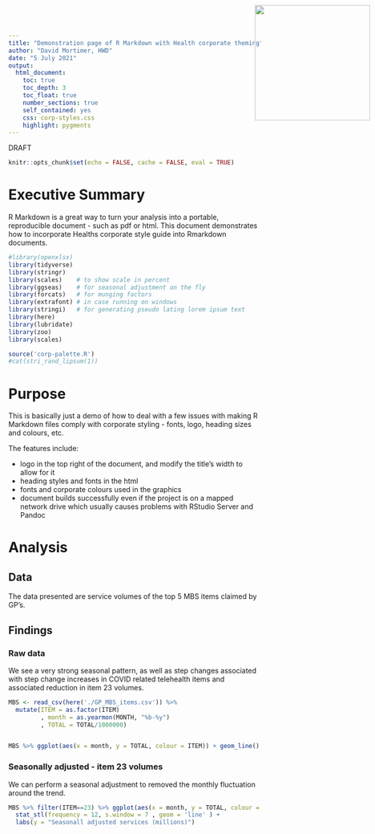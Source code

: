 ```yaml
---
title: "Demonstration page of R Markdown with Health corporate theming"
author: "David Mortimer, HWD"
date: "5 July 2021"
output: 
  html_document:
    toc: true
    toc_depth: 3
    toc_float: true
    number_sections: true
    self_contained: yes
    css: corp-styles.css
    highlight: pygments
---
```


<img src="logo.png" style="position:absolute;top:10px;right:10px;" width="230" />
<div class="watermark">DRAFT</div>

```r
knitr::opts_chunk$set(echo = FALSE, cache = FALSE, eval = TRUE)
```

# Executive Summary

R Markdown is a great way to turn your analysis into a portable, reproducible document - such as pdf or html. This document demonstrates how to incorporate Healths corporate style guide into Rmarkdown documents.

```r
#library(openxlsx)
library(tidyverse)
library(stringr)
library(scales)    # to show scale in percent
library(ggseas)    # for seasonal adjustment on the fly
library(forcats)   # for munging factors
library(extrafont) # in case running on windows
library(stringi)   # for generating pseudo lating lorem ipsum text
library(here)
library(lubridate)
library(zoo)
library(scales)

source('corp-palette.R')
#cat(stri_rand_lipsum(1))
```


# Purpose

This is basically just a demo of how to deal with a few issues with making R Markdown files comply with corporate styling - fonts, logo, heading sizes and colours, etc.  

The features include:

* logo in the top right of the document, and modify the title's width to allow for it
* heading styles and fonts in the html
* fonts and corporate colours used in the graphics
* document builds successfully even if the project is on a mapped network drive which usually causes problems with RStudio Server and Pandoc



# Analysis

## Data

The data presented are service volumes of the top 5 MBS items claimed by GP's.

## Findings

### Raw data

We see a very strong seasonal pattern, as well as step changes associated with step change increases in COVID related telehealth items and associated reduction in item 23 volumes.

```r

MBS <- read_csv(here('./GP_MBS_items.csv')) %>% 
  mutate(ITEM = as.factor(ITEM) 
         , month = as.yearmon(MONTH, "%b-%y")
         , TOTAL = TOTAL/1000000)


MBS %>% ggplot(aes(x = month, y = TOTAL, colour = ITEM)) + geom_line() + labs(y = "Services (millions)")
```


### Seasonally adjusted - item 23 volumes

We can perform a seasonal adjustment to removed the monthly fluctuation around the trend.


```r
MBS %>% filter(ITEM==23) %>% ggplot(aes(x = month, y = TOTAL, colour = ITEM)) + geom_point() + labs(y = "Services (millions)") +
  stat_stl(frequency = 12, s.window = 7 , geom = 'line' ) +
  labs(y = "Seasonall adjusted services (millions)")

```



